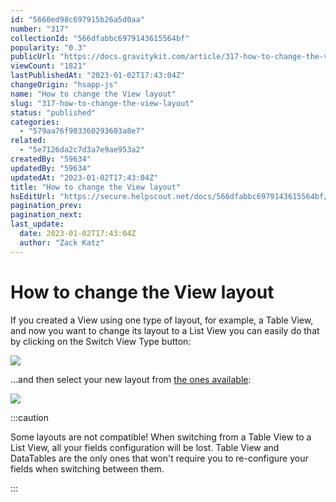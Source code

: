 ```yaml
---
id: "5660ed98c697915b26a5d0aa"
number: "317"
collectionId: "566dfabbc6979143615564bf"
popularity: "0.3"
publicUrl: "https://docs.gravitykit.com/article/317-how-to-change-the-view-layout"
viewCount: "1821"
lastPublishedAt: "2023-01-02T17:43:04Z"
changeOrigin: "hsapp-js"
name: "How to change the View layout"
slug: "317-how-to-change-the-view-layout"
status: "published"
categories: 
  - "579aa76f903360293603a8e7"
related: 
  - "5e7126da2c7d3a7e9ae953a2"
createdBy: "59634"
updatedBy: "59634"
updatedAt: "2023-01-02T17:43:04Z"
title: "How to change the View layout"
hsEditUrl: "https://secure.helpscout.net/docs/566dfabbc6979143615564bf/article/5660ed98c697915b26a5d0aa"
pagination_prev: 
pagination_next: 
last_update:
  date: 2023-01-02T17:43:04Z
  author: "Zack Katz"
---
```


# How to change the View layout

If you created a View using one type of layout, for example, a Table View, and now you want to change its layout to a List View you can easily do that by clicking on the Switch View Type button:

![](https://s3.amazonaws.com/helpscout.net/docs/assets/54c58489e4b051242988532c/images/5f8782694cedfd0017dd1db3/file-GWmjahsy4E.png)

...and then select your new layout from [the ones available](https://docs.gravitykit.com/article/400-what-are-the-differences-between-the-view-types):

![](https://s3.amazonaws.com/helpscout.net/docs/assets/54c58489e4b051242988532c/images/5f8782a252faff0016af003a/file-lo2rBoq0Yr.png)


:::caution

Some layouts are not compatible! When switching from a Table View to a List View, all your fields configuration will be lost. Table View and DataTables are the only ones that won't require you to re-configure your fields when switching between them.

:::

 